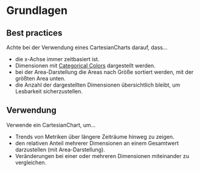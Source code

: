 # Grundlagen

## Best practices

Achte bei der Verwendung eines CartesianCharts darauf, dass…
- die x-Achse immer zeitbasiert ist.
- Dimensionen mit [Categorical Colors](/02-foundations/01-design/02-colors) dargestellt werden.
- bei der Area-Darstellung die Areas nach Größe sortiert werden, mit der größten Area unten.
- die Anzahl der dargestellten Dimensionen übersichtlich bleibt, um Lesbarkeit sicherzustellen.

## Verwendung

Verwende ein CartesianChart, um…
- Trends von Metriken über längere Zeiträume hinweg zu zeigen.
- den relativen Anteil mehrerer Dimensionen an einem Gesamtwert darzustellen (mit Area-Darstellung).
- Veränderungen bei einer oder mehreren Dimensionen miteinander zu vergleichen.
